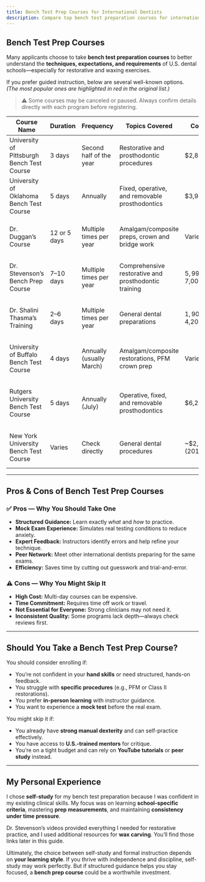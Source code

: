 ```yaml
---
title: Bench Test Prep Courses for International Dentists
description: Compare top bench test preparation courses for internationally trained dentists, including costs, duration, and what to expect—plus guidance on whether a course is right for you.
---
```


## Bench Test Prep Courses

Many applicants choose to take **bench test preparation courses** to better understand the **techniques, expectations, and requirements** of U.S. dental schools—especially for restorative and waxing exercises.

If you prefer guided instruction, below are several well-known options.  
_(The most popular ones are highlighted in red in the original list.)_

> ⚠️ Some courses may be canceled or paused. Always confirm details directly with each program before registering.

| **Course Name**                            | **Duration** | **Frequency**            | **Topics Covered**                                   | **Cost**       | **Registration Link**                                                                                                                                                     | **Notes & Tips**                                          |
| ------------------------------------------ | ------------ | ------------------------ | ---------------------------------------------------- | -------------- | ------------------------------------------------------------------------------------------------------------------------------------------------------------------------- | --------------------------------------------------------- |
| University of Pittsburgh Bench Test Course | 3 days       | Second half of the year  | Restorative and prosthodontic procedures             | $2,895         | Pittsburgh Registration                                                                                                                                                   | Includes all materials; dates vary annually               |
| University of Oklahoma Bench Test Course   | 5 days       | Annually                 | Fixed, operative, and removable prosthodontics       | $3,995         | [Oklahoma Registration](https://dentistry.ouhsc.edu/)                                                                                                                     | TOEFL 79+ required; popular among ASPID applicants        |
| Dr. Duggan’s Course                        | 12 or 5 days | Multiple times per year  | Amalgam/composite preps, crown and bridge work       | Varies         | [Dr. Duggan's Info](https://dugganoraldesign.com/courses/restorative-dentistry-program/)                                                                                  | Specialized WREB prep; flexible duration options          |
| Dr. Stevenson’s Bench Prep Course          | 7–10 days    | Multiple times per year  | Comprehensive restorative and prosthodontic training | $5,999–$7,000  | [Stevenson Dental Solutions](https://stevensondentalsolutions.com/)                                                                                                       | Offers CE credits; highly recommended by many applicants  |
| Dr. Shalini Thasma’s Training              | 2–6 days     | Multiple times per year  | General dental preparations                          | $1,900–$4,200  | [Contact Dr. Shalini](https://www.benchtestprep.com/bench-test-instructor/)                                                                                               | Affordable; popular among Indian and Pakistani candidates |
| University of Buffalo Bench Test Course    | 4 days       | Annually (usually March) | Amalgam/composite restorations, PFM crown prep       | Varies         | [Buffalo Registration](https://dental.buffalo.edu/)                                                                                                                       | Once a year; includes mock tests and guided practice      |
| Rutgers University Bench Test Course       | 5 days       | Annually (July)          | Operative, fixed, and removable prosthodontics       | $6,295         | [Rutgers Registration](https://cde.sdm.rutgers.edu/clinical-preceptorship-programs/bench-testing-preparatory-course-in-restorative-dentistry-for-international-dentists/) | $3,000 deposit required; extensive hands-on sessions      |
| New York University Bench Test Course      | Varies       | Check directly           | General dental procedures                            | ~$2,295 (2017) | [NYU Contact](https://dental.nyu.edu/education.html)                                                                                                                      | Status uncertain; contact NYU for current details         |

---

## Pros & Cons of Bench Test Prep Courses

### ✅ Pros — Why You Should Take One

- **Structured Guidance:** Learn exactly _what_ and _how_ to practice.
- **Mock Exam Experience:** Simulates real testing conditions to reduce anxiety.
- **Expert Feedback:** Instructors identify errors and help refine your technique.
- **Peer Network:** Meet other international dentists preparing for the same exams.
- **Efficiency:** Saves time by cutting out guesswork and trial-and-error.

### ⚠️ Cons — Why You Might Skip It

- **High Cost:** Multi-day courses can be expensive.
- **Time Commitment:** Requires time off work or travel.
- **Not Essential for Everyone:** Strong clinicians may not need it.
- **Inconsistent Quality:** Some programs lack depth—always check reviews first.

---

## Should You Take a Bench Test Prep Course?

You should consider enrolling if:

- You’re not confident in your **hand skills** or need structured, hands-on feedback.
- You struggle with **specific procedures** (e.g., PFM or Class II restorations).
- You prefer **in-person learning** with instructor guidance.
- You want to experience a **mock test** before the real exam.

You might skip it if:

- You already have **strong manual dexterity** and can self-practice effectively.
- You have access to **U.S.-trained mentors** for critique.
- You’re on a tight budget and can rely on **YouTube tutorials** or **peer study** instead.

---

## My Personal Experience

I chose **self-study** for my bench test preparation because I was confident in my existing clinical skills. My focus was on learning **school-specific criteria**, mastering **prep measurements**, and maintaining **consistency under time pressure**.

Dr. Stevenson’s videos provided everything I needed for restorative practice, and I used additional resources for **wax carving**. You’ll find those links later in this guide.

Ultimately, the choice between self-study and formal instruction depends on **your learning style**. If you thrive with independence and discipline, self-study may work perfectly. But if structured guidance helps you stay focused, a **bench prep course** could be a worthwhile investment.
